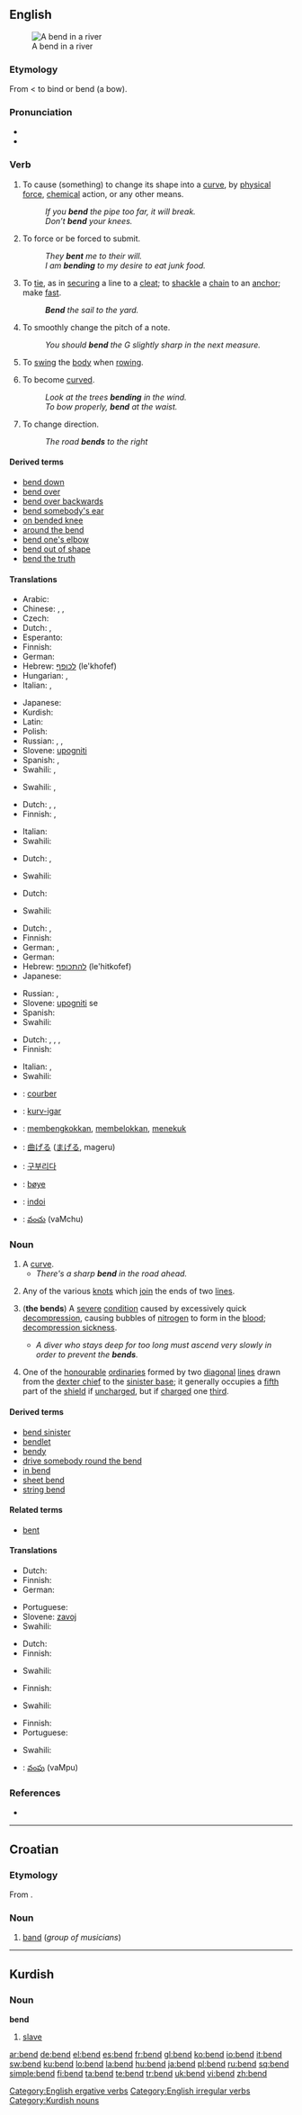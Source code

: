 {{wikipedia|dab=bend}}
==English==
[[File:Grand_Canyon_Horse_Shoe_Bend_MC.jpg|thumb|A bend in a river]]

===Etymology===
From {{etyl|enm}} {{term|benden}} < {{etyl|ang}} {{term|bendan}} to bind or bend (a bow).

===Pronunciation===
* {{IPA|/bɛnd/}}
* {{rhymes|ɛnd}}

===Verb===
{{en-verb|bends|bending|bent}}

# {{transitive}} To cause (something) to change its shape into a [[curve]], by [[physical]] [[force]], [[chemical]] action, or any other means.
#: ''If you '''bend''' the pipe too far, it will break.''
#: ''Don’t '''bend''' your knees.''
# {{transitive|intransitive}} To force or be forced to submit.
#: ''They '''bent''' me to their will.''
#: ''I am '''bending''' to my desire to eat junk food.''
# {{context|transitive|nautical}} To [[tie]], as in [[securing]] a line to a [[cleat]]; to [[shackle]] a [[chain]] to an [[anchor]]; make [[fast]].
#: '''''Bend''' the sail to the yard.''
# {{context|transitive|music}} To smoothly change the pitch of a note.
#: ''You should '''bend''' the G slightly sharp in the next measure.''
# {{context|intransitive|nautical}} To [[swing]] the [[body]] when [[rowing]].
# {{intransitive}}  To become [[curve]]d.
#: ''Look at the trees '''bending''' in the wind.''
#: ''To bow properly, '''bend''' at the waist.''
# {{intransitive}} To change direction.
#: ''The road '''bends''' to the right''

====Derived terms====
* [[bend down]]
* [[bend over]]
* [[bend over backwards]]
* [[bend somebody's ear]]
* [[on bended knee]]
* [[around the bend]]
* [[bend one's elbow]]
* [[bend out of shape]]
* [[bend the truth]]

====Translations====
{{trans-top|to shape into a curve}}
* Arabic: {{t|ar|ثنى|tr=thanaa|sc=Arab}}
* Chinese: {{t-|cmn|屈|tr=qū|sc=Hani|xs=Mandarin}}, {{t-|cmn|曲|tr=qū|sc=Hani|xs=Mandarin}}, {{zh-tsp|彎|弯|wān}}
* Czech: {{t-|cs|ohnout}}
* Dutch: {{t+|nl|buigen}}, {{t+|nl|plooien}}
* Esperanto: {{t|eo|kurbigi}}
* Finnish: {{t+|fi|taivuttaa}}
* German: {{t+|de|beugen}}
* Hebrew: [[לכופף]] (le'khofef)
* Hungarian: {{t+|hu|hajlít}}, {{t-|hu|görbít}}
* Italian: {{t+|it|curvare}}, {{t+|it|piegare}}
{{trans-mid}}
* Japanese: {{t|ja|曲げる|tr=mageru|sc=Jpan}}
* Kurdish: {{ku-Arab|[[چه‌ماندن]]}}
* Latin: {{t-|la|sinuo|alt=sinuō}}
* Polish: {{t|pl|zgiąć}}
* Russian: {{t|ru|сгибать|tr=sgibát'|sc=Cyrl}},  {{t|ru|изгибать|tr=izgibát'|sc=Cyrl}},  {{t|ru|гнуть|tr=gnut'|sc=Cyrl}}
* Slovene: [[upogniti]]
* Spanish: {{t-|es|doblar}}, {{t-|es|curvar}}
* Swahili: {{t|sw|pinda|xs=Swahili}},  {{t|sw|kunja|xs=Swahili}}
{{trans-bottom}}

{{trans-top|to force or be forced to submit}}
* Swahili: {{t|sw|pinda|xs=Swahili}},  {{t|sw|kunja|xs=Swahili}}
{{trans-mid}}
{{trans-bottom}}

{{trans-top|to tie a line}}
* Dutch: {{t+|nl|knopen}}, {{t+|nl|bevestigen}}, {{t+|nl|vastmaken}}
* Finnish: {{t+|fi|sitoa}}, {{t+|fi|kiinnittää}}
{{trans-mid}}
* Italian: {{t-|it|ammanigliare}}
* Swahili: {{t|sw|pinda|xs=Swahili}}
{{trans-bottom}}

{{trans-top|to change the pitch}}
* Dutch: {{t+|nl|buigen}}, {{t+|nl|corrigeren}}
{{trans-mid}}
* Swahili: {{t|sw|pinda|xs=Swahili}}
{{trans-bottom}}

{{trans-top|to swing the body when rowing}}
* Dutch: {{t+|nl|buigen}}
{{trans-mid}}
* Swahili: {{t|sw|pinda|xs=Swahili}}
{{trans-bottom}}

{{trans-top|to become curved}}
* Dutch: {{t+|nl|buigen}}, {{t+|nl|plooien}}
* Finnish: {{t+|fi|taipua}}
* German: {{t+|de|biegen}},  {{t+|de|biegen}}
* German: {{t|de|durchbiegen}}
* Hebrew: [[להתכופף]] (le'hitkofef)
* Japanese: {{t-|ja|曲がる|tr=magaru|sc=Jpan}}
{{trans-mid}}
* Russian: {{t|ru|гнуться|tr=gnút'sja|sc=Cyrl}},  {{t|ru|изгибаться|tr=izgibát'sja|sc=Cyrl}}
* Slovene: [[upogniti]] se
* Spanish: {{t-|es|doblarse}}
* Swahili: {{t|sw|pinda|xs=Swahili}}
{{trans-bottom}}

{{trans-top|to change direction}}
* Dutch: {{t|nl|afbuigen}}, {{t+|nl|buigen}}, {{t+|nl|draaien}}, {{t+|nl|gaan}}
* Finnish: {{t+|fi|kääntyä}}
{{trans-mid}}
* Italian: {{t-|it|piegarsi}}, {{t-|it|curvarsi}}
* Swahili: {{t|sw|pinda|xs=Swahili}}
{{trans-bottom}}

{{checktrans-top}}
* {{ttbc|French}}: [[courber]]
* {{ttbc|Ido}}: [[kurv-igar]]
* {{ttbc|Indonesian}}: [[bengkok|membengkokkan]], [[belok|membelokkan]], [[tekuk|menekuk]]
* {{ttbc|Japanese}}: [[曲げる]] ([[まげる]], mageru)
* {{ttbc|Korean}}: [[구부리다]]
* {{ttbc|Norwegian}}: [[bøye]]
* {{ttbc|Romanian}}: [[indoi]]
* {{ttbc|Telugu}}: [[వంచు]] (vaMchu)
{{trans-bottom}}

===Noun===
{{en-noun}}

# A [[curve]].
#* ''There's a sharp '''bend''' in the road ahead.''
# {{nautical}} Any of the various [[knot]]s which [[join]] the ends of two [[line]]s.<!-- or the end of a line into some other object; (the latter are called hitch)
#* Note: In naval parlance, a knot involves splicing the strands of a rope.-->
# {{context|in plural|medicine|diving}} ('''the bends''') A [[severe]] [[condition]] caused by excessively quick [[decompression]], causing bubbles of [[nitrogen]] to form in the [[blood]]; [[decompression sickness]].
#* ''A diver who stays deep for too long must ascend very slowly in order to prevent the '''bends'''.''
# {{heraldiccharge}} One of the [[honourable]] [[ordinary|ordinaries]] formed by two [[diagonal]] [[line]]s drawn from the [[dexter chief]] to the [[sinister base]]; it generally occupies a [[fifth]] part of the [[shield]] if [[uncharged]], but if [[charged]] one [[third]].

====Derived terms====
* [[bend sinister]]
* [[bendlet]]
* [[bendy]]
* [[drive somebody round the bend]]
* [[in bend]]
* [[sheet bend]]
* [[string bend]]

====Related terms====
* [[bent]]

====Translations====
{{trans-top|curve}}
* Dutch: {{t+|nl|bocht|m}}
* Finnish: {{t+|fi|mutka}}
* German: {{t+|de|Kurve|f}}
{{trans-mid}}
* Portuguese: {{t+|pt|curva|f}}
* Slovene: [[zavoj]] {{m}}
* Swahili: {{t|sw|pinda|xs=Swahili}}
{{trans-bottom}}

{{trans-top|knot}}
* Dutch: {{t|nl|verbindingsknoop|m}}
* Finnish: {{t-|fi|kytky}}
{{trans-mid}}
* Swahili: {{t|sw|pinda|xs=Swahili}}
{{trans-bottom}}

{{trans-top|decompression sickness}}
* Finnish: {{t-|fi|sukeltajantauti}}
{{trans-mid}}
* Swahili: {{t|sw|pinda|xs=Swahili}}
{{trans-bottom}}

{{trans-top|heraldic term}}
* Finnish: {{t-|fi|palkki}}
* Portuguese: {{t+|pt|banda}}
{{trans-mid}}
* Swahili: {{t|sw|pinda|xs=Swahili}}
{{trans-bottom}}

{{checktrans-top}}
* {{ttbc|Telugu}}: [[వంపు]] (vaMpu)
{{trans-bottom}}

===References===
* {{R:Heraldry 1862}}

[[Category:English ergative verbs]]
[[Category:English irregular verbs]]

----

==Croatian==

===Etymology===
From {{etyl|en|hr}} {{term|band}}.

===Noun===
{{hr-noun|m}}

# [[band]] (''group of musicians'')

----

==Kurdish==

===Noun===
'''bend'''

# [[slave]]

[[Category:Kurdish nouns]]

[[ar:bend]]
[[de:bend]]
[[el:bend]]
[[es:bend]]
[[fr:bend]]
[[gl:bend]]
[[ko:bend]]
[[io:bend]]
[[it:bend]]
[[sw:bend]]
[[ku:bend]]
[[lo:bend]]
[[la:bend]]
[[hu:bend]]
[[ja:bend]]
[[pl:bend]]
[[ru:bend]]
[[sq:bend]]
[[simple:bend]]
[[fi:bend]]
[[ta:bend]]
[[te:bend]]
[[tr:bend]]
[[uk:bend]]
[[vi:bend]]
[[zh:bend]]